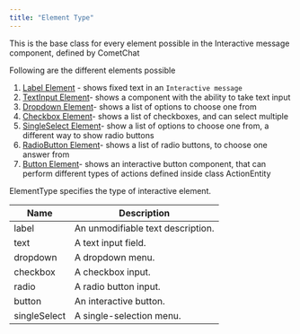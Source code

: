 ```yaml
---
title: "Element Type"
---
```




This is the base class for every element possible in the Interactive message component, defined by CometChat

Following are the different elements possible

1. [Label Element](/docs/web-shared/label-element) - shows fixed text in an `Interactive message`
2. [TextInput Element](/docs/web-shared/text-input-element)- shows a component with the ability to take text input
3. [Dropdown Element](/docs/web-shared/dropdown-element)- shows a list of options to choose one from
4. [Checkbox Element](/docs/web-shared/checkbox-element)- shows a list of checkboxes, and can select multiple
5. [SingleSelect Element](/docs/web-shared/single-select-element)- show a list of options to choose one from, a different way to show radio buttons
6. [RadioButton Element](/docs/web-shared/radio-button-element)- shows a list of radio buttons, to choose one answer from
7. [Button Element](/docs/web-shared/button-element)- shows an interactive button component, that can perform different types of actions defined inside class ActionEntity

ElementType specifies the type of interactive element.

| Name         | Description                       |
| ------------ | --------------------------------- |
| label        | An unmodifiable text description. |
| text         | A text input field.               |
| dropdown     | A dropdown menu.                  |
| checkbox     | A checkbox input.                 |
| radio        | A radio button input.             |
| button       | An interactive button.            |
| singleSelect | A single-selection menu.          |
